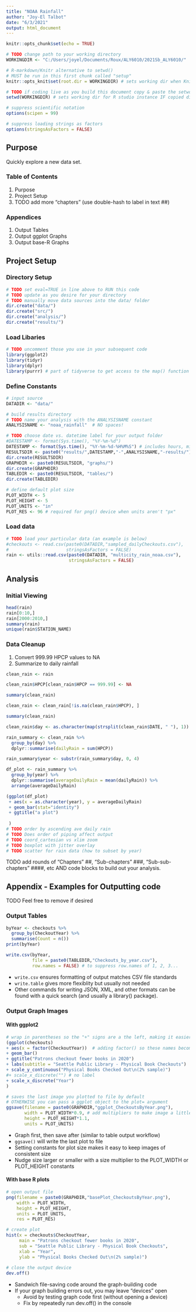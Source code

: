 ---
title: "NOAA Rainfall"
author: "Joy-El Talbot"
date: "6/3/2021"
output: html_document
---

```{r setup, include=FALSE}
knitr::opts_chunk$set(echo = TRUE)

# TODO change path to your working directory
WORKINGDIR <- "C:/Users/joyel/Documents/Roux/ALY6010/2021Sb_ALY6010/"

# R-markdown/Knitr alternative to setwd()
# MUST be run in this first chunk called "setup"
knitr::opts_knit$set(root.dir = WORKINGDIR) # sets working dir when Knitting

# TODO if coding live as you build this document copy & paste the setwd() command into your console.
setwd(WORKINGDIR) # sets working dir for R studio instance IF copied directly into console

# suppress scientific notation
options(scipen = 99)

# suppress loading strings as factors
options(stringsAsFactors = FALSE)
```

## Purpose
Quickly explore a new data set.

### Table of Contents
  
  1. Purpose
  2. Project Setup
  3. TODO add more "chapters" (use double-hash to label in text ##)
  
### Appendices
  
  1. Output Tables
  2. Output ggplot Graphs
  3. Output base-R Graphs


## Project Setup

### Directory Setup
```{r createProjectDirectory, eval=FALSE}
# TODO set eval=TRUE in line above to RUN this code
# TODO update as you desire for your directory
# TODO manually move data sources into the data/ folder
dir.create("data/")
dir.create("src/")
dir.create("analysis/")
dir.create("results/")
```

### Load Libaries
```{r libraries}
# TODO uncomment those you use in your subsequent code
library(ggplot2)
library(tidyr)
library(dplyr)
library(purrr) # part of tidyverse to get access to the map() function
```

### Define Constants
```{r constants}
# input source
DATADIR <- "data/"

# build results directory
# TODO name your analysis with the ANALYSISNAME constant
ANALYSISNAME <- "noaa_rainfall"  # NO spaces!

# TODO choose date vs. datetime label for your output folder
#DATESTAMP <- format(Sys.time(), "%Y-%m-%d")
DATESTAMP <- format(Sys.time(), "%Y-%m-%d-%H%M%S") # includes hours, minutes, and seconds if running multiple times in a day
RESULTSDIR <- paste0("results/",DATESTAMP,"-",ANALYSISNAME,"-results/")
dir.create(RESULTSDIR)
GRAPHDIR <- paste0(RESULTSDIR, "graphs/")
dir.create(GRAPHDIR)
TABLEDIR <- paste0(RESULTSDIR, "tables/")
dir.create(TABLEDIR)

# define default plot size
PLOT_WIDTH <- 5
PLOT_HEIGHT <- 5
PLOT_UNITS <- "in"
PLOT_RES <- 96 # required for png() device when units aren't "px"
```

### Load data
```{r loadData}
# TODO load your particular data (an example is below)
#checkouts <- read.csv(paste0(DATADIR,"sampled_dailyCheckouts.csv"),
#                      stringsAsFactors = FALSE)
rain <- utils::read.csv(paste0(DATADIR, "multicity_rain_noaa.csv"),
                        stringsAsFactors = FALSE)
```

## Analysis

### Initial Viewing
```{r exploration}
head(rain)
rain[0:10,]
rain[2000:2010,]
summary(rain)
unique(rain$STATION_NAME)
```

### Data Cleanup

  1. Convert 999.99 HPCP values to NA
  2. Summarize to daily rainfall

```{r datacleanup}
clean_rain <- rain

clean_rain$HPCP[clean_rain$HPCP == 999.99] <- NA

summary(clean_rain)

clean_rain <- clean_rain[!is.na(clean_rain$HPCP), ]

summary(clean_rain)

clean_rain$day <- as.character(map(strsplit(clean_rain$DATE, " "), 1))

rain_summary <- clean_rain %>%
  group_by(day) %>%
  dplyr::summarise(dailyRain = sum(HPCP))

rain_summary$year <- substr(rain_summary$day, 0, 4)
```

```{r plotByyear}
df_plot <- rain_summary %>%
  group_by(year) %>%
  dplyr::summarise(averageDailyRain = mean(dailyRain)) %>%
  arrange(averageDailyRain)

(ggplot(df_plot)
 + aes(x = as.character(year), y = averageDailyRain)
 + geom_bar(stat="identity")
 + ggtitle("a plot")
 
 )
# TODO order by ascending ave daily rain
# TODO Does order of piping affect output
# TODO coord_cartesian vs xlim zoom
# TODO boxplot with jitter overlay
# TODO scatter for rain data (how to subset by year)
```


TODO add rounds of "Chapters" ##, "Sub-chapters" ###, "Sub-sub-chapters" ####, etc AND code blocks to build out your analysis.















## Appendix - Examples for Outputting code
TODO Feel free to remove if desired

### Output Tables
```{r outputTables, eval=FALSE}
byYear <- checkouts %>%
  group_by(CheckoutYear) %>%
  summarise(Count = n())
print(byYear)

write.csv(byYear,
          file = paste0(TABLEDIR,"Checkouts_by_year.csv"),
          row.names = FALSE) # to suppress row.names of 1, 2, 3...
```

  + `write.csv` ensures formatting of output matches CSV file standards
  + `write.table` gives more flexiblity but usually not needed
  + Other commands for writing JSON, XML, and other formats can be found with a quick search (and usually a library() package).


### Output Graph Images
#### With ggplot2
```{r outputGraphs_ggplot, eval=FALSE}
# wrap in parentheses so the "+" signs are a the left, making it easier to comment out lines
(ggplot(checkouts)
+ aes(x = factor(CheckoutYear))  # adding factor() so these names become x-axis label names
+ geom_bar()
+ ggtitle("Patrons checkout fewer books in 2020")
+ labs(subtitle = "Seattle Public Library - Physical Book Checkouts")
+ scale_y_continuous("Physical Books Checked Out\n(2% sample)")
#+ scale_x_discrete("") # no label
+ scale_x_discrete("Year")
)

# saves the last image you plotted to file by default
# OTHERWISE you can pass a ggplot object to the plot= argument
ggsave(filename = paste0(GRAPHDIR,"ggplot_CheckoutsByYear.png"),
       width = PLOT_WIDTH*0.9, # add multipliers to make image a little bigger or smaller as needed (if needed)
       height = PLOT_HEIGHT*1.1,
       units = PLOT_UNITS)
```

  + Graph first, then save after (similar to table output workflow)
  + `ggsave()` will write the last plot to file
  + Setting constants for plot size makes it easy to keep images of consistent size
  + Nudge size larger or smaller with a size multiplier to the PLOT_WIDTH or PLOT_HEIGHT constants


#### With base R plots
```{r outputGraphs_basePlot, eval=FALSE}
# open output file
png(filename = paste0(GRAPHDIR,"basePlot_CheckoutsByYear.png"),
    width = PLOT_WIDTH,
    height = PLOT_HEIGHT,
    units = PLOT_UNITS,
    res = PLOT_RES)

# create plot
hist(x = checkouts$CheckoutYear,
     main = "Patrons checkout fewer books in 2020",
     sub = "Seattle Public Library - Physical Book Checkouts",
     xlab = "Year",
     ylab = "Physical Books Checked Out\n(2% sample)")
      
# close the output device
dev.off()
```

  + Sandwich file-saving code around the graph-building code
  + If your graph building errors out, you may leave "devices" open 
    + Avoid by testing graph code first (without opening a device)
    + Fix by repeatedly run dev.off() in the console
